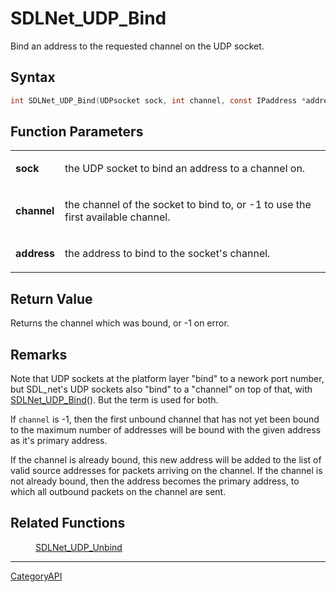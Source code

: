 = SDLNet_UDP_Bind =

Bind an address to the requested channel on the UDP socket.

== Syntax ==

<syntaxhighlight lang='c'>
int SDLNet_UDP_Bind(UDPsocket sock, int channel, const IPaddress *address);
</syntaxhighlight>

== Function Parameters ==

{|
|'''sock'''
|the UDP socket to bind an address to a channel on.
|-
|'''channel'''
|the channel of the socket to bind to, or -1 to use the first available channel.
|-
|'''address'''
|the address to bind to the socket's channel.
|}

== Return Value ==

Returns the channel which was bound, or -1 on error.

== Remarks ==

Note that UDP sockets at the platform layer "bind" to a nework port number,
but SDL_net's UDP sockets also "bind" to a "channel" on top of that, with
[[SDLNet_UDP_Bind]](). But the term is used for both.

If <code>channel</code> is -1, then the first unbound channel that has not
yet been bound to the maximum number of addresses will be bound with the
given address as it's primary address.

If the channel is already bound, this new address will be added to the list
of valid source addresses for packets arriving on the channel. If the
channel is not already bound, then the address becomes the primary address,
to which all outbound packets on the channel are sent.

== Related Functions ==

:[[SDLNet_UDP_Unbind]]

----
[[CategoryAPI]]


